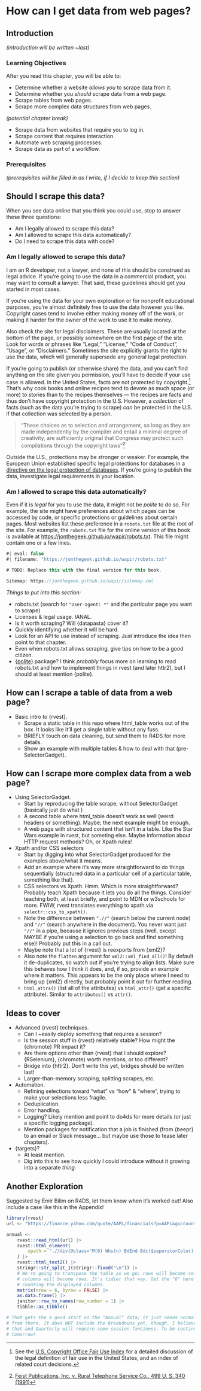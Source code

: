 # How can I get data from web pages? {#sec-rvest}

## Introduction

*(introduction will be written \~last)*

### Learning Objectives {.unnumbered}

After you read this chapter, you will be able to:

-   Determine whether a website *allows you* to scrape data from it.
-   Determine whether you *should* scrape data from a web page.
-   Scrape tables from web pages.
-   Scrape more complex data structures from web pages.

*(potential chapter break)*

-   Scrape data from websites that require you to log in.
-   Scrape content that requires interaction.
-   Automate web scraping processes.
-   Scrape data as part of a workflow.

### Prerequisites {.unnumbered}

*(prerequisites will be filled in as I write, if I decide to keep this section)*

## Should I scrape this data?

When you see data online that you think you could use, stop to answer these three questions:

-   Am I legally allowed to scrape this data?
-   Am I allowed to scrape this data automatically?
-   Do I need to scrape this data with code?

### Am I legally allowed to scrape this data?

I am an R developer, not a lawyer, and none of this should be construed as legal advice.
If you're going to use the data in a commercial product, you may want to consult a lawyer.
That said, these guidelines should get you started in most cases.

If you're using the data for your own exploration or for nonprofit educational purposes, you're almost definitely free to use the data however you like.
Copyright cases tend to involve either making money off of the work, or making it harder for the owner of the work to use it to make money.

Also check the site for legal disclaimers.
These are usually located at the bottom of the page, or possibly somewhere on the first page of the site.
Look for words or phrases like "Legal," "License," "Code of Conduct", "Usage", or "Disclaimers." Sometimes the site explicitly grants the right to use the data, which will generally supersede any general legal protection.

If you're going to publish (or otherwise share) the data, and you can't find anything on the site given you permission, you'll have to decide if your use case is allowed.
In the United States, facts are not protected by copyright.[^rvest-1]
That's why cook books and online recipes tend to devote as much space (or more) to stories than to the recipes themselves --- the recipes are facts and thus don't have copyright protection in the U.S.
However, a *collection* of facts (such as the data you're trying to scrape) *can* be protected in the U.S. if that collection was selected by a person.

[^rvest-1]: See the [U.S. Copyright Office Fair Use Index](https://www.copyright.gov/fair-use/) for a detailed discussion of the legal definition of fair use in the United States, and an index of related court decisions.

> "These choices as to selection and arrangement, so long as they are made independently by the compiler and entail a minimal degree of creativity, are sufficiently original that Congress may protect such compilations through the copyright laws"[^rvest-2]

[^rvest-2]: [Feist Publications, Inc. v. Rural Telephone Service Co., 499 U. S. 340 (1991)](https://www.law.cornell.edu/supremecourt/text/499/340)

Outside the U.S., protections may be stronger or weaker.
For example, the European Union established specific legal protections for databases in a [directive on the legal protection of databases](https://eur-lex.europa.eu/LexUriServ/LexUriServ.do?uri=CELEX:31996L0009:EN:HTML).
If you're going to publish the data, investigate legal requirements in your location.

### Am I allowed to scrape this data automatically?

Even if it is *legal* for you to use the data, it might not be *polite* to do so.
For example, the site might have preferences about which pages can be accessed by code, or specific protections or guidelines about certain pages.
Most websites list these preference in a `robots.txt` file at the root of the site.
For example, the `robots.txt` file for the online version of this book is available at <https://jonthegeek.github.io/wapir/robots.txt>.
This file might contain one or a few lines.

```javascript
#| eval: false
#| filename: "https://jonthegeek.github.io/wapir/robots.txt"

# TODO: Replace this with the final version for this book.

Sitemap: https://jonthegeek.github.io/wapir/sitemap.xml
```

*Things to put into this section:*

-   robots.txt (search for `"User-agent: *"` and the particular page you want to scrape)
-   Licenses & legal usage. IANAL.
-   Is it worth scraping? Will {datapasta} cover it?
-   Quickly identifying whether it will be hard.
-   Look for an API to use instead of scraping. Just introduce the idea then point to that chapter.
-   Even when robots.txt allows scraping, give tips on how to be a good citizen.
-   {[polite](https://dmi3kno.github.io/polite/index.html)} package? I think *probably* focus more on learning to read robots.txt and how to implement things in rvest (and later httr2), but I should at least mention {polite}.

## How can I scrape a table of data from a web page?

-   Basic intro to {rvest}.
    -   Scrape a static table in this repo where html_table works out of the box. It looks like it'll get a single table without any fuss.
    -   BRIEFLY touch on data cleaning, but send them to R4DS for more details.
    -   Show an example with multiple tables & how to deal with that (pre-SelectorGadget).

## How can I scrape more complex data from a web page?

-   Using SelectorGadget.
    -   Start by reproducing the table scrape, without SelectorGadget (basically just do what )
    -   A second table where html_table doesn't work as well (weird headers or something). Maybe; the next example might be enough.
    -   A web page with structured content that isn't in a table. Like the Star Wars example in rvest, but someting else. Maybe information about HTTP request methods? Oh, or Xpath rules!
-   Xpath and/or CSS selectors
    -   Start by digging into what SelectorGadget produced for the examples above/what it means.
    -   Add an example where it's way more straightforward to do things sequentially (structured data in a particular cell of a particular table, something like that).
    -   CSS selectors vs Xpath. Hmm. Which is more straightforward? Probably teach Xpath because it lets you do all the things. Consider teaching both, at least briefly, and point to MDN or w3schools for more. FWIW, rvest translates everything to xpath via `selectr::css_to_xpath()`.
    -   Note the difference between `".//"` (search below the current node) and `"//"` (search anywhere in the document). You never want just `"//"` in a pipe, because it ignores previous steps (well, except MAYBE if you're using a selection to go back and find something else)! Probably put this in a call out.
    -   Maybe note that a lot of {rvest} is reexports from {xml2}?
    -   Also note the `flatten` argument for `xml2::xml_find_all()`! By default it de-duplicates, so watch out if you're trying to align lists. Make sure this behaves how I think it does, and, if so, provide an example where it matters. This appears to be the only place where I need to bring up {xml2} directly, but probably point it out for further reading.
    -   `html_attrs()` (list all of the attributes) vs `html_attr()` (get a specific attribute). Similar to `attributes()` vs `attr()`.

## Ideas to cover {.unnumbered}

-   Advanced {rvest} techniques.
    -   Can I \~easily deploy something that requires a session?
    -   Is the session stuff in {rvest} relatively stable? How might the {chromote} PR impact it?
    -   Are there options other than {rvest} that I should explore? {RSelenium}, {chromote} worth mentions, or too different?
    -   Bridge into {httr2}. Don't write this yet, bridges should be written last!
    -   Larger-than-memory scraping, splitting scrapes, etc.
-   Automation.
    -   Refining selections toward "what" vs "how" & "where", trying to make your selections less fragile.
    -   Deduplication.
    -   Error handling.
    -   Logging? Likely mention and point to do4ds for more details (or just a specific logging package).
    -   Mention packages for notification that a job is finished (from {beepr} to an email or Slack message... but maybe use those to tease later chapters).
-   {targets}?
    -   At least mention.
    -   Dig into this to see how quickly I could introduce without it growing into a separate *thing.*

## Another Exploration {.unnumbered}

Suggested by Emir Bilim on R4DS, let them know when it's worked out!
Also include a case like this in the Appendix!

```r
library(rvest)
url <- "https://finance.yahoo.com/quote/AAPL/financials?p=AAPL&guccounter=1"

annual <-
    rvest::read_html(url) |> 
    rvest::html_element(
        xpath = ".//div[@class='M(0) Whs(n) BdEnd Bdc($seperatorColor) D(itb)']"
    ) |> 
    rvest::html_text2() |> 
    stringr::str_split_1(stringr::fixed("\n")) |> 
    # We're going to transpose the table as we go; rows will become columns,
    # columns will become rows. It's tidier that way. Get the "6" here by
    # counting the displayed columns.
    matrix(nrow = 6, byrow = FALSE) |> 
    as.data.frame() |> 
    janitor::row_to_names(row_number = 1) |> 
    tibble::as_tibble()

# That gets the a good start on the "Annual" data; it just needs normal cleaning
# from there. It does NOT include the breakdowns yet, though. I believe both
# that and Quarterly will require some session fanciness. To be continued
# tomorrow!
```
